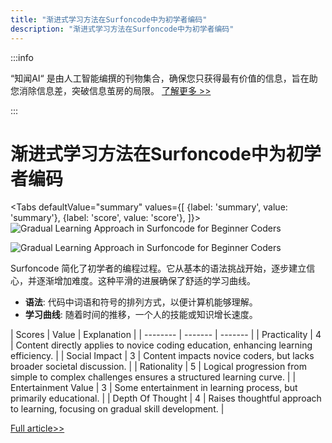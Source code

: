 ```yaml
---
title: "渐进式学习方法在Surfoncode中为初学者编码"
description: "渐进式学习方法在Surfoncode中为初学者编码"
---
```



:::info

“知闻AI“ 是由人工智能编撰的刊物集合，确保您只获得最有价值的信息，旨在助您消除信息差，突破信息茧房的局限。  [了解更多 >>](/zh-Hans/docs/guides)

:::

# 渐进式学习方法在Surfoncode中为初学者编码


<Tabs
	defaultValue="summary"
	values={[
	{label: 'summary', value: 'summary'},
	{label: 'score', value: 'score'},
]}>
<TabItem value="summary">
<img
  src="https://image.informedainews.com/2024/06/09/To-lJb-1717900371-0.jpg"
  alt="Gradual Learning Approach in Surfoncode for Beginner Coders"
/>

<img
  src="https://image.informedainews.com/2024/06/09/To-EKE-1717900371-1.jpg"
  alt="Gradual Learning Approach in Surfoncode for Beginner Coders"
/>



Surfoncode 简化了初学者的编程过程。它从基本的语法挑战开始，逐步建立信心，并逐渐增加难度。这种平滑的进展确保了舒适的学习曲线。

* **语法**: 代码中词语和符号的排列方式，以便计算机能够理解。
* **学习曲线**: 随着时间的推移，一个人的技能或知识增长速度。
</TabItem>
<TabItem value="score">
	| Scores     | Value   | Explanation |
	| -------- | ------- | ------- |
	| Practicality  | 4    | Content directly applies to novice coding education, enhancing learning efficiency.    |
	| Social Impact | 3     | Content impacts novice coders, but lacks broader societal discussion.    |
	| Rationality    | 5    | Logical progression from simple to complex challenges ensures a structured learning curve.    |
	| Entertainment Value    | 3    | Some entertainment in learning process, but primarily educational.    |
	| Depth Of Thought    | 4    | Raises thoughtful approach to learning, focusing on gradual skill development.    |
</TabItem>
</Tabs>

[Full article>>](https://www.producthunt.com/posts/surfoncode)
